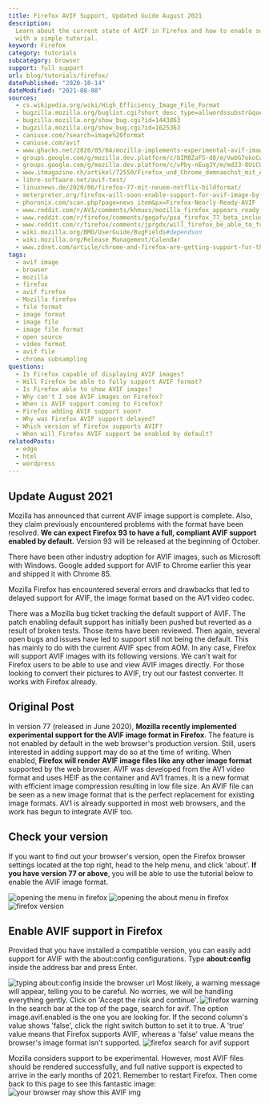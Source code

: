 ```yaml
---
title: Firefox AVIF Support, Updated Guide August 2021
description:
  Learn about the current state of AVIF in Firefox and how to enable support
  with a simple tutorial.
keyword: Firefox
category: tutorials
subcategory: browser
support: full support
url: blog/tutorials/firefox/
datePublished: "2020-10-14"
dateModified: "2021-08-08"
sources:
  - cs.wikipedia.org/wiki/High_Efficiency_Image_File_Format
  - bugzilla.mozilla.org/buglist.cgi?short_desc_type=allwordssubstr&query_format=advanced&short_desc=AVIF
  - bugzilla.mozilla.org/show_bug.cgi?id=1443863
  - bugzilla.mozilla.org/show_bug.cgi?id=1625363
  - caniuse.com/?search=image%20format
  - caniuse.com/avif
  - www.ghacks.net/2020/05/04/mozilla-implements-experimental-avif-image-support-in-firefox-nightly/
  - groups.google.com/g/mozilla.dev.platform/c/bIM8ZaFS-d8/m/VwbG7okoCwAJ?pli=1
  - groups.google.com/g/mozilla.dev.platform/c/vPby-nEugJY/m/md23-8UiCQAJ?pli=1
  - www.itmagazine.ch/artikel/72550/Firefox_und_Chrome_demnaechst_mit_AVIF-Support
  - libre-software.net/avif-test/
  - linuxnews.de/2020/06/firefox-77-mit-neuem-netflix-bildformat/
  - meterpreter.org/firefox-will-soon-enable-support-for-avif-image-by-default/
  - phoronix.com/scan.php?page=news_item&px=Firefox-Nearly-Ready-AVIF
  - www.reddit.com/r/AV1/comments/khmuxs/mozilla_firefox_appears_ready_to_enable_avif
  - www.reddit.com/r/firefox/comments/gegafv/psa_firefox_77_beta_includes_avif_the_av1_image
  - www.reddit.com/r/firefox/comments/jprgdx/will_firefox_be_able_to_fully_support_avif_format
  - wiki.mozilla.org/BMO/UserGuide/BugFields#dependson
  - wiki.mozilla.org/Release_Management/Calendar
  - www.zdnet.com/article/chrome-and-firefox-are-getting-support-for-the-new-avif-image-format/
tags:
  - avif image
  - browser
  - mozilla
  - firefox
  - avif firefox
  - Mozilla firefox
  - file format
  - image format
  - image file
  - image file format
  - open source
  - video format
  - avif file
  - chroma subsampling
questions:
  - Is Firefox capable of displaying AVIF images?
  - Will Firefox be able to fully support AVIF format?
  - Is Firefox able to show AVIF images?
  - Why can't I see AVIF images on Firefox?
  - When is AVIF support coming to Firefox?
  - Firefox adding AVIF support soon?
  - Why was Firefox AVIF support delayed?
  - Which version of Firefox supports AVIF?
  - When will Firefox AVIF support be enabled by default?
relatedPosts:
  - edge
  - html
  - wordpress
---
```


## Update August 2021

Mozilla has announced that current AVIF image support is complete. Also, they claim previously encountered problems with the format have been resolved. **We can expect Firefox 93 to have a full, compliant AVIF support enabled by default.** Version 93 will be released at the beginning of October.

There have been other industry adoption for AVIF images, such as Microsoft with Windows. Google added support for AVIF to Chrome earlier this year and shipped it with Chrome 85.

Mozilla Firefox has encountered several errors and drawbacks that led to delayed support for AVIF, the image format based on the AV1 video codec.

There was a Mozilla bug ticket tracking the default support of AVIF. The patch enabling default support has initially been pushed but reverted as a result of broken tests. Those items have been reviewed. Then again, several open bugs and issues have led to support still not being the default. This has mainly to do with the current AVIF spec from AOM. In any case, Firefox will support AVIF images with its following versions. We can't wait for Firefox users to be able to use and view AVIF images directly. For those looking to convert their pictures to AVIF, try out our fastest converter. It works with Firefox already.

## Original Post

In version 77 (released in June 2020), **Mozilla recently implemented experimental support for the AVIF image format in Firefox**. The feature is not enabled by default in the web browser's production version. Still, users interested in adding support may do so at the time of writing. When enabled, **Firefox will render AVIF image files like any other image format** supported by the web browser. AVIF was developed from the AV1 video format and uses HEIF as the container and AV1 frames. It is a new format with efficient image compression resulting in low file size. An AVIF file can be seen as a new image format that is the perfect replacement for existing image formats. AV1 is already supported in most web browsers, and the work has begun to integrate AVIF too.

## Check your version

If you want to find out your browser's version, open the Firefox browser settings located at the top right, head to the help menu, and click 'about'. **If you have version 77 or above**, you will be able to use the tutorial below to enable the AVIF image format.

<Image src="firefox-help" alt="opening the menu in firefox" />
<Image src="firefox-help-about" alt="opening the about menu in firefox" />
<Image src="firefox-version" alt="firefox version" />

## Enable AVIF support in Firefox

Provided that you have installed a compatible version, you can easily add support for AVIF with the about:config configurations. Type **about:config** inside the address bar and press Enter.

<Image src="firefox-about" alt="typing about:config inside the browser url" />
Most likely, a warning message will appear, telling you to be careful. No worries,
we will be handling everything gently. Click on 'Accept the risk and continue'.
<Image src="firefox-warning" alt="firefox warning" />
In the search bar at the top of the page, search for avif. The option image.avif.enabled
is the one you are looking for. If the second column's value shows 'false', click
the right switch button to set it to true. A 'true' value means that Firefox supports
AVIF, whereas a 'false' value means the browser's image format isn't supported.

<Image src="firefox-avifsearch" alt="firefox search for avif support" />

Mozilla considers support to be experimental. However, most AVIF files should be rendered successfully, and full native support is expected to arrive in the early
months of 2021. Remember to restart Firefox. Then come back to this page to see this fantastic image: ![your browser may show this AVIF img](/comparison/firefox-test.avif)
